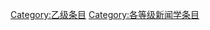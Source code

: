 {{catmore1|[[Wikipedia:新闻学专题|Wikipedia:新闻学专题]]}}
{{Articles by Quality|topic=新闻学|project=新闻学|format=TOC}}
{{emptycat}}

[[Category:乙级条目|Category:乙级条目]]
[[Category:各等级新闻学条目|Category:各等级新闻学条目]]